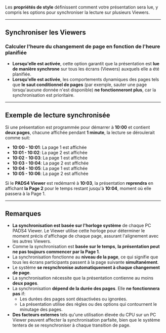 Les **propriétés de style** définissent comment votre présentation sera lue, y compris les options pour synchroniser la lecture sur plusieurs Viewers.

***

## **Synchroniser les Viewers**

### **Calculer l'heure du changement de page en fonction de l'heure planifiée**

* **Lorsqu'elle est activée**, cette option garantit que la présentation est **lue de manière synchrone** sur tous les écrans (Viewers) auxquels elle a été planifiée.
* **Lorsqu'elle est activée**, les comportements dynamiques des pages tels que **le saut conditionnel de pages** (par exemple, sauter une page lorsqu'aucune donnée n'est disponible) **ne fonctionneront plus**, car la synchronisation est prioritaire.

***

## **Exemple de lecture synchronisée**

Si une présentation est programmée pour démarrer à **10:00** et contient **deux pages**, chacune affichée pendant **1 minute**, la lecture se déroulerait comme suit:

* **10:00 - 10:01**: La page 1 est affichée
* **10:01 - 10:02**: La page 2 est affichée
* **10:02 - 10:03**: La page 1 est affichée
* **10:03 - 10:04**: La page 2 est affichée
* **10:04 - 10:05**: La page 1 est affichée
* **10:05 - 10:06**: La page 2 est affichée

Si le **PADS4 Viewer** est redémarré à **10:03**, la présentation **reprendra** en affichant **la Page 2** pour le temps restant jusqu'à **10:04**, moment où elle passera à la Page 1.

***

## **Remarques**

* **La synchronisation est basée sur l'horloge système** de chaque PC PADS4 Viewer. Le Viewer utilise cette horloge pour déterminer le moment précis d'affichage de chaque page, assurant l'alignement avec les autres Viewers.
* Comme la synchronisation est **basée sur le temps**, **la présentation peut ne pas toujours commencer par la Page 1**.
* La synchronisation fonctionne au **niveau de la page**, ce qui signifie que tous les écrans participants passent à la page suivante **simultanément**.
* Le système **se resynchronise automatiquement à chaque changement de page**.
* La synchronisation nécessite que la présentation contienne au moins **deux pages**.
* La synchronisation **dépend de la durée des pages**. Elle **ne fonctionnera pas** if:
  * Les durées des pages sont désactivées ou ignorées.
  * La présentation utilise des règles ou des options qui contournent le minutage des pages.
* **Des facteurs externes** tels qu'une utilisation élevée du CPU sur un PC Viewer peuvent affecter la synchronisation parfaite, bien que le système tentera de se resynchroniser à chaque transition de page.

